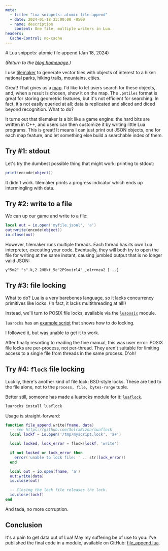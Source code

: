 ```yaml
---
meta:
  - title: "Lua snippets: atomic file append"
  - date: 2024-01-18 23:00:00 -0500
  - name: description
    content: One file, multiple writers in Lua.
headers:
  Cache-Control: no-cache
---
```


<div className="frame">
# Lua snippets: atomic file append (Jan 18, 2024)

_(Return to the [blog homepage](/blog/).)_

I use [tilemaker](https://github.com/systemed/tilemaker) to generate vector tiles with objects of interest to a hiker: national parks, hiking trails, mountains, cities.

Great! That gives us a [map](/map). I'd like to let users search for these objects, and, when a result is chosen, show it on the map. The `.pmtiles` format is great for storing geometric features, but it's not efficient for searching. In fact, it's not easily queried at all: data is replicated and sliced and diced beyond recognition. What to do?

It turns out that tilemaker is a bit like a game engine: the hard bits are written in C++, and users can then customize it by writing little Lua programs. This is great! It means I can just print out JSON objects, one for each map feature, and let something else build a searchable index of them.

## Try #1: stdout
Let's try the dumbest possible thing that might work: printing to stdout:

```lua
print(encode(object))
```

It didn't work. tilemaker prints a progress indicator which ends up intermingling with data.

## Try #2: write to a file

We can up our game and write to a file:

```lua
local out = io.open('myfile.jsonl', 'a')
out:write(encode(object))
io.close(out)
```

However, tilemaker runs multiple threads. Each thread has its own Lua interpreter, executing your code. Eventually, they will both try to open the file for writing at the same instant, causing jumbled output that is no longer valid JSON:

```
y"5m2" "s".k,2 2HBkt_5e"2P9ouirl4"_,o1rrnea2 [...]
```

## Try #3: file locking

What to do? Lua is a very barebones language, so it lacks concurrency primitives like locks. (In fact, it lacks multithreading at all!)

Instead, we'll turn to POSIX file locks, available via the [`luaposix`](https://luarocks.org/modules/gvvaughan/luaposix) module.

`luarocks` has an [example script](https://luaposix.github.io/luaposix/examples/lock.lua.html) that shows how to do locking.

I followed it, but was unable to get it to work.

After finally resorting to reading the fine manual, this was user error: POSIX file locks are per-process, not per-thread. They aren't suitable for limiting access to a single file from threads in the same process. D'oh!

## Try #4: `flock` file locking

Luckily, there's another kind of file lock: BSD-style locks. These are tied to the file alone, not to the `process, file, bytes-range` tuple.

Better still, someone has made a luarocks module for it: [`luaflock`](https://github.com/SolraBizna/luaflock).

```bash
luarocks install luaflock
```

Usage is straight-forward:

```lua
function file_append.write(fname, data)
  -- see https://github.com/SolraBizna/luaflock
  local lockf = io.open('/tmp/myscript.lock', 'a+')

  local locked, lock_error = flock(lockf, 'write')

  if not locked or lock_error then
    error('unable to lock file: ' .. str(lock_error))
  end

  local out = io.open(fname, 'a')
  out:write(data)
  io.close(out)

  -- Closing the lock file releases the lock.
  io.close(lockf)
end
```

And tada, no more corruption.

## Conclusion

It's a pain to get data out of Lua! May my suffering be of use to you: I've published the final code in a module, available on GitHub: [file_append.lua](https://github.com/hikeratlas/basemap/blob/main/slices/file_append.lua).



</div>
